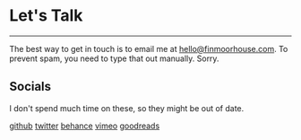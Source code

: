<div class="page-wrapper index-wrapper">

# Let's Talk

<hr />

The best way to get in touch is to email me at hello@finmoorhouse.com. To prevent spam, you need to type that out manually. Sorry.

## Socials

I don't spend much time on these, so they might be out of date.

[github](www.github.com)
[twitter](https://www.twitter.com/finmoorhouse)
[behance](?)
[vimeo](?)
[goodreads](https://www.goodreads.com/finm)

</div>
